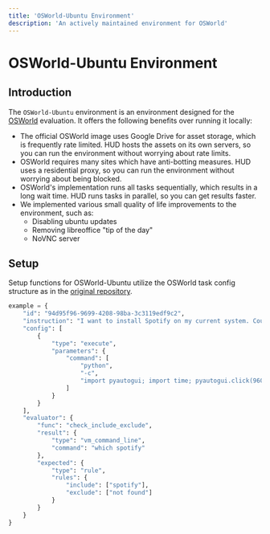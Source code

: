 ```yaml
---
title: 'OSWorld-Ubuntu Environment'
description: 'An actively maintained environment for OSWorld'
---
```


# OSWorld-Ubuntu Environment

## Introduction

The `OSWorld-Ubuntu` environment is an environment designed for the [OSWorld](https://os-world.github.io/) evaluation. 
It offers the following benefits over running it locally:
- The official OSWorld image uses Google Drive for asset storage, which is frequently rate limited. HUD hosts the assets on its own servers, so you can run the environment without worrying about rate limits.
- OSWorld requires many sites which have anti-botting measures. HUD uses a residential proxy, so you can run the environment without worrying about being blocked.
- OSWorld's implementation runs all tasks sequentially, which results in a long wait time. HUD runs tasks in parallel, so you can get results faster.
- We implemented various small quality of life improvements to the environment, such as:
  - Disabling ubuntu updates
  - Removing libreoffice "tip of the day"
  - NoVNC server

## Setup

Setup functions for OSWorld-Ubuntu utilize the OSWorld task config structure as in the [original repository](https://github.com/xlang-ai/OSWorld).

```python
example = {
    "id": "94d95f96-9699-4208-98ba-3c3119edf9c2",
    "instruction": "I want to install Spotify on my current system. Could you please help me?",
    "config": [
        {
            "type": "execute",
            "parameters": {
                "command": [
                    "python",
                    "-c",
                    "import pyautogui; import time; pyautogui.click(960, 540); time.sleep(0.5);"
                ]
            }
        }
    ],
    "evaluator": {
        "func": "check_include_exclude",
        "result": {
            "type": "vm_command_line",
            "command": "which spotify"
        },
        "expected": {
            "type": "rule",
            "rules": {
                "include": ["spotify"],
                "exclude": ["not found"]
            }
        }
    }
}
```

